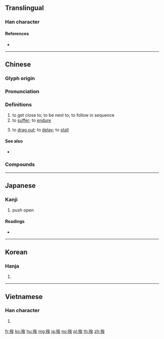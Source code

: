 {{character info/new}}
{{also|捱}}
==Translingual==

===Han character===
{{Han char|rn=64|rad=手|as=07|sn=10|four=53034|canj=QIOK|ids=⿰扌矣}}

====References====
* {{Han ref|kx=0431.180|dkj=12082|dj=0780.250|hdz=31888.050|uh=6328|ud=25384|bh=AEC1|bd=44737}}

----

==Chinese==
{{zh-forms}}

===Glyph origin===
{{Han etym}}

===Pronunciation===
{{zh-pron
|m=挨
|ma=y
|c=aai1,ngaai4,ngoi2,ngaai1,oi2
|h=pfs=âi
|md=
|mn=e/hôe/oe
|w=2a,2e
|w_note=2a - colloquial ("follow in sequence"); 2e - literary ("to suffer")
|mc=y
|oc=y
|cat=v
}}

===Definitions===
{{zh-hanzi}}

# to get close to; to be next to; to follow in sequence
# to [[suffer]]; to [[endure]]
#: {{zh-x|挨餓|to suffer from hunger}}
# to [[drag out]]; to [[delay]]; to [[stall]]

====See also====
* {{zh-l|捱}}

===Compounds===
{{zh-der|延挨|忍飢挨餓|挨三頂五|挨人兒|挨個兒|挨光|挨刀的|挨呲|挨家|挨家挨戶|挨山塞海|挨延|挨戶|挨打|挨打受罵|挨拿|挨挨兒|挨挨搶搶|挨挨桚桚|挨挨蹭蹭|挨捕|挨排|挨揍|挨擠|挨棍子|挨次|挨滿|挨磨|挨罵|挨肩|挨肩兒|挨肩搭背|挨肩擦背|挨肩擦膀|挨肩擦臉|挨肩疊背|挨著|挨親兒|挨身|挨近|挨門|挨門挨戶|挨門逐戶|挨靠|挨風緝縫|挨餓|挨餓受凍|挨鬧|排門挨戶|東挨西撞|沿門挨戶}}

----

==Japanese==

===Kanji===
{{ja-kanji|grade=c|rs=手07}}

# push open

====Readings====
* {{ja-readings|goon=[[え]] (e)|kanon=[[あい]] (ai)|kun=[[ひらく]] (hiraku)}}

----

==Korean==

===Hanja===
{{ko-hanja|hangeul=애|eumhun=|mr=ae|y=ay}}

# {{defn|lang=ko|sort=手07}}

----

==Vietnamese==

===Han character===
{{vi-hantu|[[ai]], [[ẩy]]|rs=手07}}

# {{defn|lang=vi}}

[[fr:挨]]
[[ko:挨]]
[[hu:挨]]
[[mg:挨]]
[[ja:挨]]
[[no:挨]]
[[pl:挨]]
[[th:挨]]
[[zh:挨]]